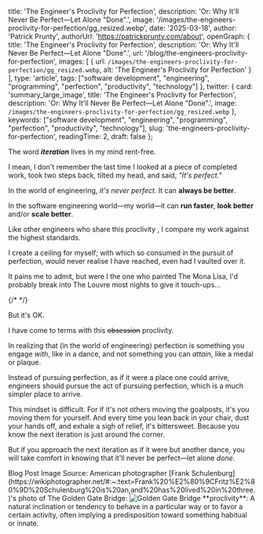 
  title: 'The Engineer\'s Proclivity for Perfection',
  description: 'Or: Why It\'ll Never Be Perfect—Let Alone "Done".',
  image: '/images/the-engineers-proclivity-for-perfection/gg_resized.webp',
  date: '2025-03-18',
  author: 'Patrick Prunty',
  authorUrl: 'https://patrickprunty.com/about',
  openGraph: {
    title: 'The Engineer\'s Proclivity for Perfection',
    description: 'Or: Why It\'ll Never Be Perfect—Let Alone "Done".',
    url: '/blog/the-engineers-proclivity-for-perfection',
    images: [
      {
        url: `/images/the-engineers-proclivity-for-perfection/gg_resized.webp`,
        alt: 'The Engineer\'s Proclivity for Perfection'
      }
    ],
    type: 'article',
    tags: ["software development", "engineering", "programming", "perfection", "productivity", "technology"]
  },
  twitter: {
    card: 'summary_large_image',
    title: 'The Engineer\'s Proclivity for Perfection',
    description: 'Or: Why It\'ll Never Be Perfect—Let Alone "Done".',
    image: `/images/the-engineers-proclivity-for-perfection/gg_resized.webp`
  },
  keywords: ["software development", "engineering", "programming", "perfection", "productivity", "technology"],
  slug: 'the-engineers-proclivity-for-perfection',
  readingTime: 2,
  draft: false
};


The word *<b>iteration</b>* lives in my mind rent-free.

I mean, I don't remember the last time I looked at a piece of completed work, took two steps back, tilted my head, and said, *"It's perfect."*

In the world of engineering, *it's never perfect*. It can **always be better**.

In the software engineering world—my world—it can **run faster**, **look better** and/or **scale better**.

Like other engineers who share this proclivity <Ref id="1"/>, I compare my work against the highest standards.

I create a ceiling for myself; with which so consumed in the pursuit of perfection,
would never realise I have reached, even had I vaulted over it.

It pains me to admit, but were I the one who painted The Mona Lisa, I'd probably break into The Louvre most nights to
give it touch-ups...

{/*
<Newsletter />
*/}

But it's OK.

I have come to terms with this <del>obsession</del> proclivity.

In realizing that (in the world of engineering) perfection is something you engage *with*, like in a dance, and not something you can *attain*,
like a medal or plaque.

Instead of pursuing perfection, as if it were a place one could arrive, engineers should pursue the act of pursuing perfection, which is a much
simpler place to arrive.

This mindset is difficult. For if it's
not others moving the goalposts, it's you moving them for yourself. And every time you lean back in your chair,
dust your hands off, and exhale a sigh of relief, it's bittersweet. Because you know the next iteration is just around the corner.

But if you approach the next iteration as if it were but another dance, you will take comfort in knowing that it'll never be perfect—let alone *done*.

<FootNotes>
  <FootNote>Blog Post Image Source: American photographer [Frank Schulenburg](https://wikiphotographer.net/#:~:text=Frank%20%E2%80%9CFritz%E2%80%9D%20Schulenburg%20is%20an,and%20has%20lived%20in%20three.)'s photo of The Golden Gate Bridge:</FootNote>
  <Image className="py-2" src="/images/the-engineers-proclivity-for-perfection/gg_resized.webp" alt="Golden Gate Bridge" width={200} height={200}/>
  <FootNote id="1">**proclivity**: A natural inclination or tendency to behave in a particular way or to favor a certain activity, often implying a predisposition toward something habitual or innate.</FootNote>
</FootNotes>